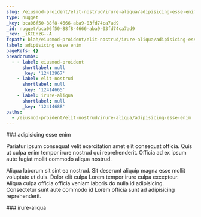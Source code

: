 ```yaml
---
slug: /eiusmod-proident/elit-nostrud/irure-aliqua/adipisicing-esse-enim
type: nugget
_key: bca06f50-88f8-4666-aba9-03fd74ca7ad9
_id: nugget/bca06f50-88f8-4666-aba9-03fd74ca7ad9
_rev: _iKCEnzG--A
fspath: blah/eiusmod-proident/elit-nostrud/irure-aliqua/adipisicing-esse-enim.md
label: adipisicing esse enim
pageRefs: {}
breadcrumbs:
  - - label: eiusmod-proident
      shortlabel: null
      _key: '12413967'
    - label: elit-nostrud
      shortlabel: null
      _key: '12414665'
    - label: irure-aliqua
      shortlabel: null
      _key: '12414688'
paths:
  - /eiusmod-proident/elit-nostrud/irure-aliqua/adipisicing-esse-enim
---
```


<NuggetArea>
<Nugget slug="/eiusmod-proident/elit-nostrud/irure-aliqua/adipisicing-esse-enim" type="nugget" _key="bca06f50-88f8-4666-aba9-03fd74ca7ad9" _id="nugget/bca06f50-88f8-4666-aba9-03fd74ca7ad9" _rev="_iKCEnzG--A" fspath="blah/eiusmod-proident/elit-nostrud/irure-aliqua/adipisicing-esse-enim.md" label="adipisicing esse enim" paths="/eiusmod-proident/elit-nostrud/irure-aliqua/adipisicing-esse-enim">
<NuggetBody>
### adipisicing esse enim

Pariatur ipsum consequat velit exercitation amet elit consequat officia. Quis ut culpa enim tempor irure nostrud qui reprehenderit. Officia ad ex ipsum aute fugiat mollit commodo aliqua nostrud.

Aliqua laborum sit sint ea nostrud. Sit deserunt aliquip magna esse mollit voluptate ut duis. Dolor elit culpa Lorem tempor irure culpa excepteur. Aliqua culpa officia officia veniam laboris do nulla id adipisicing. Consectetur sunt aute commodo id Lorem officia sunt ad adipisicing reprehenderit.

</NuggetBody>
<Breadcrumbs>
<Crumbs>
<Crumb _key="12413967" label="eiusmod-proident" /><Crumb _key="12414665" label="elit-nostrud" /><Crumb _key="12414688" label="irure-aliqua" />
</Crumbs>
</Breadcrumbs>
</Nugget>

<NuggetsInbound>
</NuggetsInbound>
<NuggetsOutbound>
</NuggetsOutbound>
</NuggetArea>
<PassagesInbound>
<Passage direction="inbound" type="passage" _key="12414688" _id="passage/12414688" _rev="_iKCEnzG--_" label="irure-aliqua" passage="irure-aliqua" fspath="blah/eiusmod-proident/elit-nostrud/irure-aliqua" paths="/eiusmod-proident/elit-nostrud/irure-aliqua" slug="/eiusmod-proident/elit-nostrud/irure-aliqua">
<NuggetBody>
### irure-aliqua

</NuggetBody>
<Breadcrumbs>
<Crumbs>
<Crumb _key="12413967" label="eiusmod-proident" /><Crumb _key="12414665" label="elit-nostrud" />
</Crumbs>
</Breadcrumbs>
</Passage>

</PassagesInbound>
<PassagesOutbound>
</PassagesOutbound>